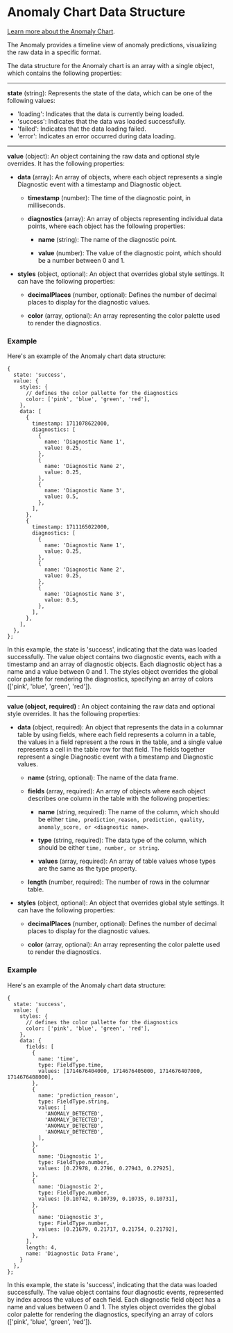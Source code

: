 
<Meta of={AnomalyChartStories} />

# Anomaly Chart Data Structure

[Learn more about the Anomaly Chart](/docs/components-anomalychart--docs).

The Anomaly provides a timeline view of anomaly predictions, visualizing the raw data in a specific format.

The data structure for the Anomaly chart is an array with a single object, which contains the following properties:

---

**state** (string): Represents the state of the data, which can be one of the following values:

  * 'loading': Indicates that the data is currently being loaded.
  * 'success': Indicates that the data was loaded successfully.
  * 'failed': Indicates that the data loading failed.
  * 'error': Indicates an error occurred during data loading.

---

**value** (object): An object containing the raw data and optional style overrides. It has the following properties:

  - **data** (array): An array of objects, where each object represents a single Diagnostic event with a timestamp and Diagnostic object.

      - **timestamp** (number): The time of the diagnostic point, in milliseconds.

      - **diagnostics** (array): An array of objects representing individual data points, where each object has the following properties:
        
        - **name** (string): The name of the diagnostic point.

        - **value** (number): The value of the diagnostic point, which should be a number between 0 and 1.

  - **styles** (object, optional): An object that overrides global style settings. It can have the following properties:

    - **decimalPlaces** (number, optional): Defines the number of decimal places to display for the diagnostic values.

    - **color** (array, optional): An array representing the color palette used to render the diagnostics.


### Example 

Here's an example of the Anomaly chart data structure:

```
{
  state: 'success',
  value: {
    styles: {
      // defines the color pallette for the diagnostics
      color: ['pink', 'blue', 'green', 'red'],
    },
    data: [
      {
        timestamp: 1711078622000,
        diagnostics: [
          {
            name: 'Diagnostic Name 1',
            value: 0.25,
          },
          {
            name: 'Diagnostic Name 2',
            value: 0.25,
          },
          {
            name: 'Diagnostic Name 3',
            value: 0.5,
          },
        ],
      },
      {
        timestamp: 1711165022000,
        diagnostics: [
          {
            name: 'Diagnostic Name 1',
            value: 0.25,
          },
          {
            name: 'Diagnostic Name 2',
            value: 0.25,
          },
          {
            name: 'Diagnostic Name 3',
            value: 0.5,
          },
        ],
      },
    ],
  },
};
```

In this example, the state is 'success', indicating that the data was loaded successfully. The value object contains two diagnostic events, each with a timestamp and an array of diagnostic objects. Each diagnostic object has a name and a value between 0 and 1. The styles object overrides the global color palette for rendering the diagnostics, specifying an array of colors (['pink', 'blue', 'green', 'red']).

---

**value (object, required)** : An object containing the raw data and optional style overrides. It has the following properties:

  - **data** (object, required): An object that represents the data in a columnar table by using fields, where each field represents a column in a table, the values in a field represent a the rows in the table, and a single value represents a cell in the table row for that field. The fields together represent a single Diagnostic event with a timestamp and Diagnostic values.

    - **name** (string, optional): The name of the data frame.

    - **fields** (array, required): An array of objects where each object describes one column in the table with the following properties:

      - **name** (string, required): The name of the column, which should be either `time, prediction_reason, prediction, quality, anomaly_score, or <diagnostic name>`.

      - **type** (string, required): The data type of the column, which should be either `time, number, or string`.

      - **values** (array, required): An array of table values whose types are the same as the type property.

    - **length** (number, required): The number of rows in the columnar table.

  - **styles** (object, optional): An object that overrides global style settings. It can have the following properties:

    - **decimalPlaces** (number, optional): Defines the number of decimal places to display for the diagnostic values.

    - **color** (array, optional): An array representing the color palette used to render the diagnostics.


### Example 

Here's an example of the Anomaly chart data structure:

```
{
  state: 'success',
  value: {
    styles: {
      // defines the color pallette for the diagnostics
      color: ['pink', 'blue', 'green', 'red'],
    },
    data: {
      fields: [
        {
          name: 'time',
          type: FieldType.time,
          values: [1714676404000, 1714676405000, 1714676407000, 1714676408000],
        },
        {
          name: 'prediction_reason',
          type: FieldType.string,
          values: [
            'ANOMALY_DETECTED',
            'ANOMALY_DETECTED',
            'ANOMALY_DETECTED',
            'ANOMALY_DETECTED',
          ],
        },
        {
          name: 'Diagnostic 1',
          type: FieldType.number,
          values: [0.27978, 0.2796, 0.27943, 0.27925],
        },
        {
          name: 'Diagnostic 2',
          type: FieldType.number,
          values: [0.10742, 0.10739, 0.10735, 0.10731],
        },
        {
          name: 'Diagnostic 3',
          type: FieldType.number,
          values: [0.21679, 0.21717, 0.21754, 0.21792],
        },
      ],
      length: 4,
      name: 'Diagnostic Data Frame',
    }
  },
};
```

In this example, the state is 'success', indicating that the data was loaded successfully. The value object contains four diagnostic events, represented by index across the values of each field. Each diagnostic field object has a name and values between 0 and 1. The styles object overrides the global color palette for rendering the diagnostics, specifying an array of colors (['pink', 'blue', 'green', 'red']).
